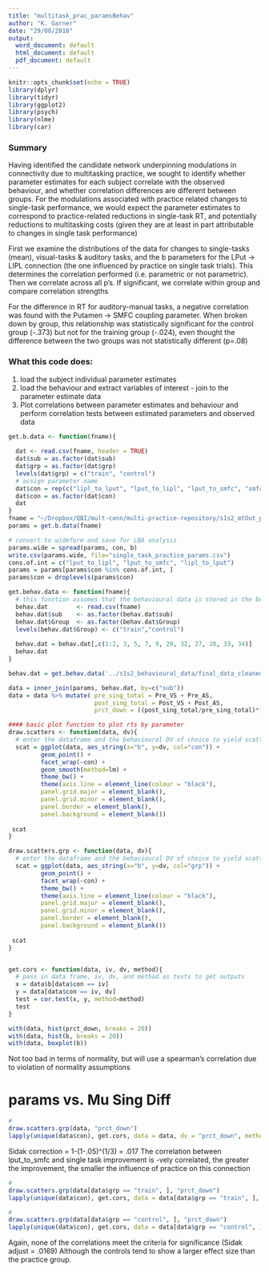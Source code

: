 ```yaml
---
title: "multitask_prac_paramsBehav"
author: "K. Garner"
date: "29/08/2018"
output:
  word_document: default
  html_document: default
  pdf_document: default
---
```


```r
knitr::opts_chunk$set(echo = TRUE)
library(dplyr)
library(tidyr)
library(ggplot2)
library(psych)
library(nlme)
library(car)
```

### Summary
Having identified the candidate network underpinning modulations in connectivity due to multitasking practice, we sought to identify whether parameter estimates for each subject correlate with the observed behaviour, and whether correlation differences are different between groups. For the modulations associated with practice related changes to single-task performance, we would expect the parameter estimates to correspond to practice-related reductions in single-task RT, and potentially reductions to multitasking costs (given they are at least in part attributable to changes in single task performance)

First we examine the distributions of the data for changes to single-tasks (mean), visual-tasks & auditory tasks, and the b parameters for the LPut -> LIPL connection (the one influenced by practice on single task trials). This determines the correlation performed (i.e. parametric or not parametric). Then we correlate across all p's. If significant, we correlate within group and compare correlation strengths

For the difference in RT for auditory-manual tasks, a negative correlation was found with the Putamen -> SMFC coupling parameter. When broken down by group, this relationship was statistically significant for the control group (-.373) but not for the training group (-.024), even thought the difference between the two groups was not statistically different (p=.08)

### What this code does:
1. load the subject individual parameter estimates 
2. load the behaviour and extract variables of interest - join to the parameter estimate data
3. Plot correlations between parameter estimates and behaviour and perform correlation tests between estimated parameters and observed data

```r

get.b.data <- function(fname){
  
  dat <- read.csv(fname, header = TRUE)
  dat$sub = as.factor(dat$sub)
  dat$grp = as.factor(dat$grp)
  levels(dat$grp) = c("train", "control")
  # assign parameter name
  dat$con = rep(c("lipl_to_lput", "lput_to_lipl", "lput_to_smfc", "smfc_to_lipl"), times = length(levels(dat$sub)))
  dat$con = as.factor(dat$con)
  dat
}
fname = "~/Dropbox/QBI/mult-conn/multi-practice-repository/s1s2_mtOut_practice_dcm_analysis_outdata/behav_correlations/sub_b_params.csv"
params = get.b.data(fname)

# convert to wideform and save for LBA analysis
params.wide = spread(params, con, b)
write.csv(params.wide, file="single_task_practice_params.csv")
cons.of.int = c("lput_to_lipl", "lput_to_smfc", "lipl_to_lput")
params = params[params$con %in% cons.of.int, ]
params$con = droplevels(params$con)
```


```r

get.behav.data <- function(fname){
  # this function assumes that the behavioural data is stored in the below folder
  behav.dat        <- read.csv(fname)
  behav.dat$sub    <- as.factor(behav.dat$sub)
  behav.dat$Group  <- as.factor(behav.dat$Group)
  levels(behav.dat$Group) <- c("train","control")
  
  behav.dat = behav.dat[,c(1:2, 3, 5, 7, 9, 29, 32, 27, 28, 33, 34)]
  behav.dat
}

behav.dat = get.behav.data('../s1s2_behavioural_data/final_data_cleaned_250ms_to_3_sdevs_1331_recode.csv')

data = inner_join(params, behav.dat, by=c("sub"))
data = data %>% mutate( pre_sing_total = Pre_VS + Pre_AS,
                        post_sing_total = Post_VS + Post_AS,
                        prct_down = ((post_sing_total/pre_sing_total)*100) )

```


```r
#### basic plot function to plot rts by parameter
draw.scatters <- function(data, dv){
  # enter the dataframe and the behavioural DV of choice to yield scatter plot of b_param by    dv
  scat = ggplot(data, aes_string(x="b", y=dv, col="con")) + 
         geom_point() +
         facet_wrap(~con) +
         geom_smooth(method=lm) +
         theme_bw() +
         theme(axis.line = element_line(colour = "black"),
         panel.grid.major = element_blank(),
         panel.grid.minor = element_blank(),
         panel.border = element_blank(),
         panel.background = element_blank())
          
 scat
}

draw.scatters.grp <- function(data, dv){
  # enter the dataframe and the behavioural DV of choice to yield scatter plot of b_param by    dv
  scat = ggplot(data, aes_string(x="b", y=dv, col="grp")) + 
         geom_point() +
         facet_wrap(~con) +
         theme_bw() +
         theme(axis.line = element_line(colour = "black"),
         panel.grid.major = element_blank(),
         panel.grid.minor = element_blank(),
         panel.border = element_blank(),
         panel.background = element_blank())
          
 scat
}


get.cors <- function(data, iv, dv, method){
  # pass in data frame, iv, dv, and method as tests to get outputs
  x = data$b[data$con == iv]
  y = data[data$con == iv, dv]
  test = cor.test(x, y, method=method)
  test
}
```


```r

with(data, hist(prct_down, breaks = 20))
with(data, hist(b, breaks = 20))
with(data, boxplot(b))
```
Not too bad in terms of normality, but will use a spearman's correlation due to violation of normality assumptions


# params vs. Mu Sing Diff
```r
# 
draw.scatters.grp(data, "prct_down")
lapply(unique(data$con), get.cors, data = data, dv = "prct_down", method="spearman")
```
Sidak correction = 1-(1-.05)^(1/3) = .017
The correlation between lput_to_smfc and single task improvement is -vely correlated, the greater the improvement, the smaller the influence of practice on this connection

```r
# 
draw.scatters.grp(data[data$grp == "train", ], "prct_down")
lapply(unique(data$con), get.cors, data = data[data$grp == "train", ], dv = "prct_down", method="spearman")
```

```r
# 
draw.scatters.grp(data[data$grp == "control", ], "prct_down")
lapply(unique(data$con), get.cors, data = data[data$grp == "control", ], dv = "prct_down", method="spearman")
```
Again, none of the correlations meet the criteria for significance (Sidak adjust = .0169)
Although the controls tend to show a larger effect size than the practice group.
